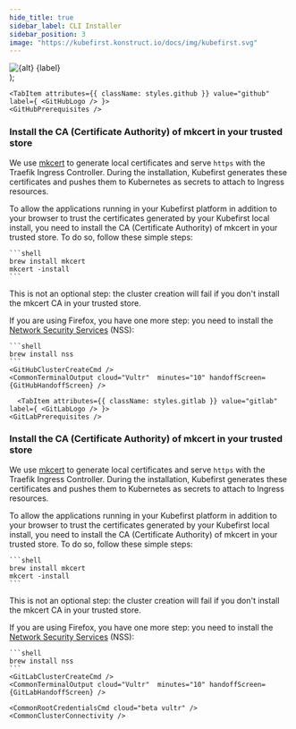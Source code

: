 ```yaml
---
hide_title: true
sidebar_label: CLI Installer
sidebar_position: 3
image: "https://kubefirst.konstruct.io/docs/img/kubefirst.svg"
---
```



  <div className="git-tab">
    <img src={imgSrc} alt={alt} />
    <span>{label}</span>
  </div>
);

<CLI />
<CommonCloudPrerequisites />
<VultrCloudPrerequisites />

<Tabs groupId="git_provider" defaultValue="github" queryString>

    <TabItem attributes={{ className: styles.github }} value="github" label={ <GitHubLogo /> }>
    <GitHubPrerequisites />

### Install the CA (Certificate Authority) of mkcert in your trusted store

We use [mkcert](https://github.com/FiloSottile/mkcert) to generate local certificates and serve `https` with the Traefik Ingress Controller. During the installation, Kubefirst generates these certificates and pushes them to Kubernetes as secrets to attach to Ingress resources.

To allow the applications running in your Kubefirst platform in addition to your browser to trust the certificates generated by your Kubefirst local install, you need to install the CA (Certificate Authority) of mkcert in your trusted store. To do so, follow these simple steps:

    ```shell
    brew install mkcert
    mkcert -install
    ```

This is not an optional step: the cluster creation will fail if you don't install the mkcert CA in your trusted store.

If you are using Firefox, you have one more step: you need to install the [Network Security Services](https://firefox-source-docs.mozilla.org/security/nss/index.html) (NSS):

    ```shell
    brew install nss
    ```
    <GitHubClusterCreateCmd />
    <CommonTerminalOutput cloud="Vultr"  minutes="10" handoffScreen={GitHubHandoffScreen} />
  </TabItem>

      <TabItem attributes={{ className: styles.gitlab }} value="gitlab" label={ <GitLabLogo /> }>
    <GitLabPrerequisites />

### Install the CA (Certificate Authority) of mkcert in your trusted store

We use [mkcert](https://github.com/FiloSottile/mkcert) to generate local certificates and serve `https` with the Traefik Ingress Controller. During the installation, Kubefirst generates these certificates and pushes them to Kubernetes as secrets to attach to Ingress resources.

To allow the applications running in your Kubefirst platform in addition to your browser to trust the certificates generated by your Kubefirst local install, you need to install the CA (Certificate Authority) of mkcert in your trusted store. To do so, follow these simple steps:

    ```shell
    brew install mkcert
    mkcert -install
    ```

This is not an optional step: the cluster creation will fail if you don't install the mkcert CA in your trusted store.

If you are using Firefox, you have one more step: you need to install the [Network Security Services](https://firefox-source-docs.mozilla.org/security/nss/index.html) (NSS):

    ```shell
    brew install nss
    ```
    <GitLabClusterCreateCmd />
    <CommonTerminalOutput cloud="Vultr"  minutes="10" handoffScreen={GitLabHandoffScreen} />
  </TabItem>

</Tabs>

    <CommonRootCredentialsCmd cloud="beta vultr" />
    <CommonClusterConnectivity />
